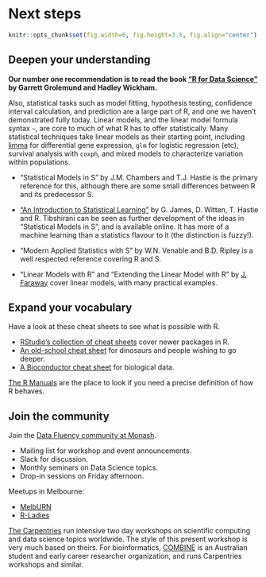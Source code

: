 # Next steps

```r
knitr::opts_chunk$set(fig.width=6, fig.height=3.5, fig.align="center")
```

## Deepen your understanding

**Our number one recommendation is to read the book ["R for Data Science"](http://r4ds.had.co.nz/) by Garrett Grolemund and Hadley Wickham.**

Also, statistical tasks such as model fitting, hypothesis testing, confidence interval calculation, and prediction are a large part of R, and one we haven't demonstrated fully today. Linear models, and the linear model formula syntax `~`, are core to much of what R has to offer statistically. Many statistical techniques take linear models as their starting point, including [limma](https://bioconductor.org/packages/release/bioc/html/limma.html) for differential gene expression, `glm` for logistic regression (etc), survival analysis with `coxph`, and mixed models to characterize variation within populations.

* "Statistical Models in S" by J.M. Chambers and T.J. Hastie is the primary reference for this, although there are some small differences between R and its predecessor S.

* ["An Introduction to Statistical Learning"](http://www-bcf.usc.edu/~gareth/ISL/) by G. James, D. Witten, T. Hastie and R. Tibshirani can be seen as further development of the ideas in "Statistical Models in S", and is available online. It has more of a machine learning than a statistics flavour to it (the distinction is fuzzy!).

* "Modern Applied Statistics with S" by W.N. Venable and B.D. Ripley is a well respected reference covering R and S. 

* "Linear Models with R" and "Extending the Linear Model with R" by [J. Faraway](http://www.maths.bath.ac.uk/~jjf23/) cover linear models, with many practical examples.



## Expand your vocabulary

Have a look at these cheat sheets to see what is possible with R.

* [RStudio's collection of cheat sheets](https://www.rstudio.com/resources/cheatsheets/) cover newer packages in R.
* [An old-school cheat sheet](https://cran.r-project.org/doc/contrib/Short-refcard.pdf) for dinosaurs and people wishing to go deeper.
* [A Bioconductor cheat sheet](https://github.com/mikelove/bioc-refcard/blob/master/README.Rmd) for biological data.

[The R Manuals](https://cran.r-project.org/manuals.html) are the place to look if you need a precise definition of how R behaves.

## Join the community

Join the [Data Fluency community at Monash](https://www.monash.edu/data-fluency).

 * Mailing list for workshop and event announcements.
 * Slack for discussion.
 * Monthly seminars on Data Science topics.
 * Drop-in sessions on Friday afternoon.

Meetups in Melbourne:

* [MelbURN](https://www.meetup.com/en-AU/MelbURN-Melbourne-Users-of-R-Network/)
* [R-Ladies](https://www.meetup.com/en-AU/R-Ladies-Melbourne/)

[The Carpentries](https://carpentries.org/) run intensive two day workshops on scientific computing and data science topics worldwide. The style of this present workshop is very much based on theirs. For bioinformatics, [COMBINE](https://combine.org.au/) is an Australian student and early career researcher organization, and runs Carpentries workshops and similar.





